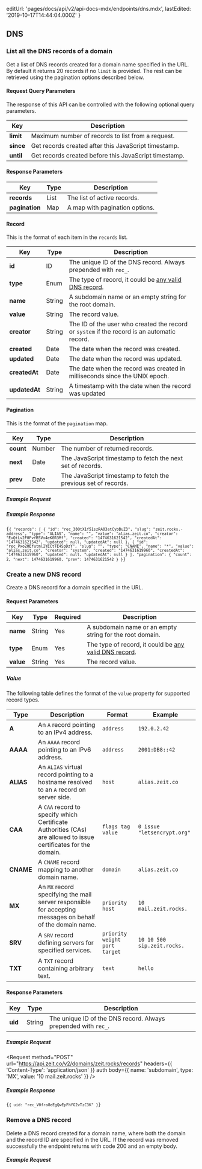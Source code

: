 
  editUrl: 'pages/docs/api/v2/api-docs-mdx/endpoints/dns.mdx',
  lastEdited: '2019-10-17T14:44:04.000Z'
}

## DNS

### List all the DNS records of a domain

<Endpoint method="GET" url="/v3/domains/:domain/records" />

Get a list of DNS records created for a domain name specified in the URL. By default it returns 20 records if no `limit` is provided. The rest can be retrieved using the pagination options described below.

#### Request Query Parameters

The response of this API can be controlled with the following optional query parameters.

| Key       | Description                                           |
| --------- | ----------------------------------------------------- |
| **limit** | Maximum number of records to list from a request.     |
| **since** | Get records created after this JavaScript timestamp.  |
| **until** | Get records created before this JavaScript timestamp. |

#### Response Parameters

| Key            | <HelpLink href="#api-basics/types" hasIcon>Type</HelpLink> | Description                    |
| -------------- | ---------------------------------------------------------- | ------------------------------ |
| **records**    | <HelpLink href="#api-basics/types">List</HelpLink>         | The list of active records.    |
| **pagination** | <HelpLink href="#api-basics/types">Map</HelpLink>          | A map with pagination options. |

#### Record

This is the format of each item in the `records` list.

| Key           | <HelpLink href="#api-basics/types" hasIcon>Type</HelpLink> | Description                                                                                                     |
| ------------- | ---------------------------------------------------------- | --------------------------------------------------------------------------------------------------------------- |
| **id**        | <HelpLink href="#api-basics/types">ID</HelpLink>           | The unique ID of the DNS record. Always prepended with `rec_`.                                                  |
| **type**      | <HelpLink href="#api-basics/types">Enum</HelpLink>         | The type of record, it could be [any valid DNS record](https://en.wikipedia.org/wiki/List_of_DNS_record_types). |
| **name**      | <HelpLink href="#api-basics/types">String</HelpLink>       | A subdomain name or an empty string for the root domain.                                                        |
| **value**     | <HelpLink href="#api-basics/types">String</HelpLink>       | The record value.                                                                                               |
| **creator**   | <HelpLink href="#api-basics/types">String</HelpLink>       | The ID of the user who created the record or `system` if the record is an automatic record.                     |
| **created**   | <HelpLink href="#api-basics/types">Date</HelpLink>       | The date when the record was created.                                                          |
| **updated**   | <HelpLink href="#api-basics/types">Date</HelpLink>       | The date when the record was updated.                                                           |
| **createdAt** | <HelpLink href="#api-basics/types">Date</HelpLink>       | The date when the record was created in milliseconds since the UNIX epoch.                                                          |
| **updatedAt** | <HelpLink href="#api-basics/types">String</HelpLink>       | A timestamp with the date when the record was updated                                                           |

#### Pagination

This is the format of the `pagination` map.

| Key       | <HelpLink href="#api-basics/types" hasIcon>Type</HelpLink> | Description                                                    |
| --------- | ---------------------------------------------------------- | -------------------------------------------------------------- |
| **count** | <HelpLink href="#api-basics/types">Number</HelpLink>       | The number of returned records.                                |
| **next**  | <HelpLink href="#api-basics/types">Date</HelpLink>         | The JavaScript timestamp to fetch the next set of records.     |
| **prev**  | <HelpLink href="#api-basics/types">Date</HelpLink>         | The JavaScript timestamp to fetch the previous set of records. |

##### Example Request

<Request url="https://api.zeit.co/v3/domains/zeit.rocks/records" auth />

##### Example Response

<Code lang="json">{`{
  "records": [
    {
      "id": "rec_38OtX1f51szRA03atCybBuZ3",
      "slug": "zeit.rocks.-address",
      "type": "ALIAS",
      "name": "",
      "value": "alias.zeit.co",
      "creator": "EvQtLv2F0FvfB5Vx4eK0R3Mf",
      "created": "1474631621542",
      "createdAt": "1474631621542",
      "updated": null,
      "updatedAt": null
    },
    {
      "id": "rec_Pxo2HEfutmlIYECtTE4SpDzY",
      "slug": "",
      "type": "CNAME",
      "name": "*",
      "value": "alias.zeit.co",
      "creator": "system",
      "created": "1474631619960",
      "createdAt": "1474631619960",
      "updated": null,
      "updatedAt": null
    }
  ],
  "pagination": {
    "count": 2,
    "next": 1474631619960,
    "prev": 1474631621542
  }
}`}</Code>

### Create a new DNS record

<Endpoint method="POST" url="/v2/domains/:domain/records" />

Create a DNS record for a domain specified in the URL.

#### Request Parameters

| Key       | <HelpLink href="#api-basics/types" hasIcon>Type</HelpLink> | Required | Description                                                                                                     |
| --------- | ---------------------------------------------------------- | -------- | --------------------------------------------------------------------------------------------------------------- |
| **name**  | <HelpLink href="#api-basics/types">String</HelpLink>       | Yes      | A subdomain name or an empty string for the root domain.                                                        |
| **type**  | <HelpLink href="#api-basics/types">Enum</HelpLink>         | Yes      | The type of record, it could be [any valid DNS record](https://en.wikipedia.org/wiki/List_of_DNS_record_types). |
| **value** | <HelpLink href="#api-basics/types">String</HelpLink>       | Yes      | The record value.                                                                                               |

##### Value

The following table defines the format of the `value` property for supported record types.

| Type      | Description                                                                                                     | Format                        | Example                     |
| --------- | --------------------------------------------------------------------------------------------------------------- | ----------------------------- | --------------------------- |
| **A**     | An `A` record pointing to an IPv4 address.                                                                      | `address`                     | `192.0.2.42`                |
| **AAAA**  | An `AAAA` record pointing to an IPv6 address.                                                                   | `address`                     | `2001:DB8::42`              |
| **ALIAS** | An `ALIAS` virtual record pointing to a hostname resolved to an `A` record on server side.                      | `host`                        | `alias.zeit.co`             |
| **CAA**   | A `CAA` record to specify which Certificate Authorities (CAs) are allowed to issue certificates for the domain. | `flags tag value`             | `0 issue "letsencrypt.org"` |
| **CNAME** | A `CNAME` record mapping to another domain name.                                                                | `domain`                      | `alias.zeit.co`             |
| **MX**    | An `MX` record specifying the mail server responsible for accepting messages on behalf of the domain name.      | `priority host`               | `10 mail.zeit.rocks.`       |
| **SRV**   | A `SRV` record defining servers for specified services.                                                         | `priority weight port target` | `10 10 500 sip.zeit.rocks.` |
| **TXT**   | A `TXT` record containing arbitrary text.                                                                       | `text`                        | `hello`                     |

#### Response Parameters

| Key     | <HelpLink href="#api-basics/types" hasIcon>Type</HelpLink> | Description                                                    |
| ------- | ---------------------------------------------------------- | -------------------------------------------------------------- |
| **uid** | <HelpLink href="#api-basics/types">String</HelpLink>       | The unique ID of the DNS record. Always prepended with `rec_`. |

##### Example Request

<Request
  method="POST"
  url="https://api.zeit.co/v2/domains/zeit.rocks/records"
  headers={{
    'Content-Type': 'application/json'
  }}
  auth
  body={{
    name: 'subdomain',
    type: 'MX',
    value: '10 mail.zeit.rocks'
  }}
/>

##### Example Response

<Code lang="json">{`{
  uid: "rec_V0fra8eEgQwEpFhYG2vTzC3K"
}`}</Code>

### Remove a DNS record

<Endpoint method="DELETE" url="/v2/domains/:domain/records/:recId" />

Delete a DNS record created for a domain name, where both the domain
and the record ID are specified in the URL. If the record was removed
successfully the endpoint returns with code 200 and an empty body.

##### Example Request

<Request
  method="DELETE"
  url="https://api.zeit.co/v2/domains/zeit.rocks/records/rec_V0fra8eEgQwEpFhYG2vTzC3K"
  auth
/>
